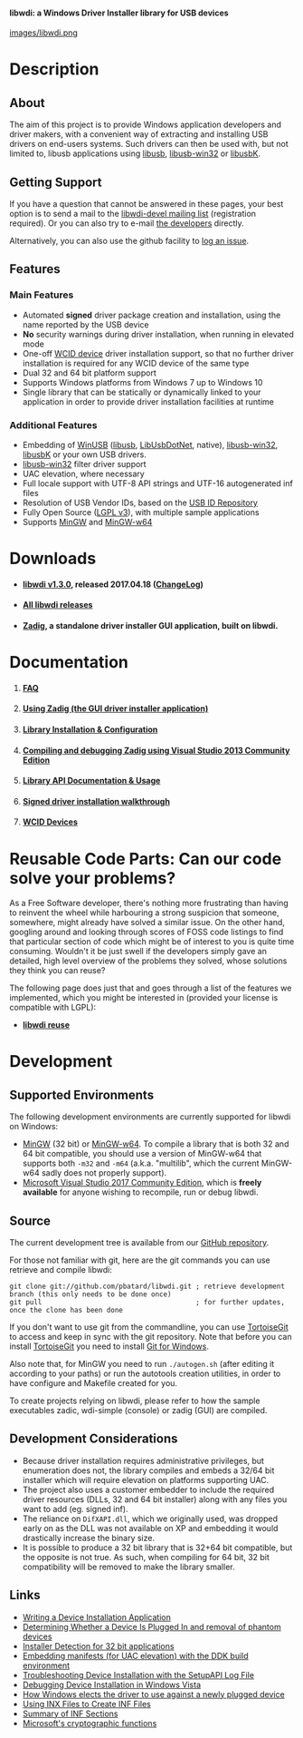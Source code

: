 <h4>'''libwdi: a Windows Driver Installer library for USB devices'''</h4>

[[images/libwdi.png]]

= Description =
== About ==

The aim of this project is to provide Windows application developers and driver makers, with a convenient way of extracting and installing USB drivers on end-users systems. Such drivers can then be used with, but not limited to, libusb applications using [https://libusb.info libusb], [https://sourceforge.net/p/libusb-win32/wiki/Home/ libusb-win32] or [http://libusbk.sourceforge.net/UsbK3/index.html libusbK].

== Getting Support ==

If you have a question that cannot be answered in these pages, your best option is to send a mail to the [http://lists.sourceforge.net/lists/listinfo/libwdi-devel libwdi-devel mailing list] (registration required). Or you can also try to e-mail [mailto://pete@akeo.ie?subject=libwdi the developers] directly.

Alternatively, you can also use the github facility to [https://github.com/pbatard/libwdi/issues log an issue].

== Features ==

=== Main Features ===

* Automated '''signed''' driver package creation and installation, using the name reported by the USB device
* '''No''' security warnings during driver installation, when running in elevated mode
* One-off [[WCID Devices|WCID device]] driver installation support, so that no further driver installation is required for any WCID device of the same type
* Dual 32 and 64 bit platform support
* Supports Windows platforms from Windows 7 up to Windows 10
* Single library that can be statically or dynamically linked to your application in order to provide driver installation facilities at runtime

=== Additional Features ===

* Embedding of [https://docs.microsoft.com/en-us/windows-hardware/drivers/usbcon/winusb WinUSB] ([https://libusb.info libusb], [http://libusbdotnet.sf.net LibUsbDotNet], native), [https://sourceforge.net/p/libusb-win32/wiki/Home/ libusb-win32], [http://libusbk.sourceforge.net/UsbK3/index.html libusbK] or your own USB drivers.
* [https://sourceforge.net/p/libusb-win32/wiki/Home/ libusb-win32] filter driver support
* UAC elevation, where necessary
* Full locale support with UTF-8 API strings and UTF-16 autogenerated inf files
* Resolution of USB Vendor IDs, based on the [http://www.linux-usb.org/usb-ids.html USB ID Repository]
* Fully Open Source ([https://www.gnu.org/licenses/lgpl.html LGPL v3]), with multiple sample applications
* Supports [http://www.mingw.org/ MinGW]  and [https://mingw-w64.org MinGW-w64]

= Downloads =

* <h4>'''[https://sourceforge.net/projects/libwdi/files/releases/libwdi-1.3.0.tar.gz/download libwdi v1.3.0]''', released 2017.04.18 ([https://github.com/pbatard/libwdi/blob/master/ChangeLog ChangeLog])</h4>
* <h4>'''[https://sourceforge.net/projects/libwdi/files/releases/ All libwdi releases]'''</h4>
* <h4>'''[https://zadig.akeo.ie/ Zadig]''', a standalone driver installer GUI application, built on libwdi.</h4>

= Documentation =

# <h4>'''[[FAQ]]'''</h4>
# <h4>'''[[Zadig|Using Zadig (the GUI driver installer application)]]'''</h4>
# <h4>'''[[Install|Library Installation & Configuration]]'''</h4>
# <h4>'''[[Compiling-and-debugging-libwdi-or-Zadig|Compiling and debugging Zadig using Visual Studio 2013 Community Edition]]'''</h4>
# <h4>'''[[Usage|Library API Documentation & Usage]]'''</h4>
# <h4>'''[[Signed Driver Walkthrough|Signed driver installation walkthrough]]'''</h4>
# <h4>'''[[WCID Devices]]'''</h4>

= Reusable Code Parts: Can our code solve your problems? =

As a Free Software developer, there's nothing more frustrating than having to reinvent the wheel while harbouring a strong suspicion that someone, somewhere, might already have solved a similar issue.
On the other hand, googling around and looking through scores of FOSS code listings to find that particular section of code which might be of interest to you is quite time consuming. Wouldn't it be just swell if the developers simply gave an detailed, high level overview of the problems they solved, whose solutions they think you can reuse?

The following page does just that and goes through a list of the features we implemented, which you might be interested in (provided your license is compatible with LGPL):
* <h4 style="margin:0; padding:0">'''[[Reuse|libwdi reuse]]'''</h4>

= Development =

== Supported Environments ==

The following development environments are currently supported for libwdi on Windows:
* [http://www.mingw.org MinGW] (32 bit) or [https://mingw-w64.org MinGW-w64]. To compile a library that is both 32 and 64 bit compatible, you should use a version of MinGW-w64 that supports both <code>-m32</code> and <code>-m64</code> (a.k.a. "multilib", which the current MinGW-w64 sadly does not properly support).
* [https://visualstudio.microsoft.com/vs/community/ Microsoft Visual Studio 2017 Community Edition], which is '''freely available''' for anyone wishing to recompile, run or debug libwdi.

== Source ==

The current development tree is available from our [https://github.com/pbatard/libwdi GitHub repository].

For those not familiar with git, here are the git commands you can use retrieve and compile libwdi:
<pre>
git clone git://github.com/pbatard/libwdi.git ; retrieve development branch (this only needs to be done once)
git pull                                      ; for further updates, once the clone has been done
</pre>

If you don't want to use git from the commandline, you can use [https://tortoisegit.org/ TortoiseGit] to access and keep in sync with the git repository. Note that before you can install [https://tortoisegit.org/ TortoiseGit] you need to install [https://git-for-windows.github.io/ Git for Windows].

Also note that, for MinGW you need to run <code>./autogen.sh</code> (after editing it according to your paths) or run the autotools creation utilities, in order to have configure and Makefile created for you.

To create projects relying on libwdi, please refer to how the sample executables zadic, wdi-simple (console) or zadig (GUI) are compiled.

== Development Considerations ==

* Because driver installation requires administrative privileges, but enumeration does not, the library compiles and embeds a 32/64 bit installer which will require elevation on platforms supporting UAC.
* The project also uses a customer embedder to include the required driver resources (DLLs, 32 and 64 bit installer) along with any files you want to add (eg. signed inf).
* The reliance on <code>DifXAPI.dll</code>, which we originally used, was dropped early on as the DLL was not available on XP and embedding it would drastically increase the binary size.
* It is possible to produce a 32 bit library that is 32+64 bit compatible, but the opposite is not true. As such, when compiling for 64 bit, 32 bit compatibility will be removed to make the library smaller.

== Links ==

* [https://docs.microsoft.com/en-us/windows-hardware/drivers/install/writing-a-device-installation-application Writing a Device Installation Application]
* [https://docs.microsoft.com/en-us/windows-hardware/drivers/install/determining-whether-a-device-is-plugged-in Determining Whether a Device Is Plugged In and removal of phantom devices]
* [https://msdn.microsoft.com/en-us/library/bb530410.aspx#vistauac_topic3 Installer Detection for 32 bit applications]
* [https://jpassing.com/2008/02/01/how-to-use-manifests-with-buildexe/ Embedding manifests (for UAC elevation) with the DDK build environment]
* [https://download.microsoft.com/download/e/b/a/eba1050f-a31d-436b-9281-92cdfeae4b45/setupapilog.doc Troubleshooting Device Installation with the SetupAPI Log File]
* [https://docs.microsoft.com/en-us/windows-hardware/drivers/install/debugging-device-installations--windows-vista-and-later- Debugging Device Installation in Windows Vista]
* [https://docs.microsoft.com/en-us/windows-hardware/drivers/install/how-setup-selects-drivers How Windows elects the driver to use against a newly plugged device]
* [https://docs.microsoft.com/en-us/windows-hardware/drivers/wdf/using-inx-files-to-create-inf-files Using INX Files to Create INF Files]
* [https://docs.microsoft.com/en-us/windows-hardware/drivers/install/summary-of-inf-sections Summary of INF Sections]
* [https://docs.microsoft.com/en-us/windows/desktop/SecCrypto/cryptography-functions Microsoft's cryptographic functions]